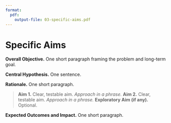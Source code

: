 ```yaml
---
format:
  pdf:
    output-file: 03-specific-aims.pdf
---
```

# Specific Aims

**Overall Objective.** One short paragraph framing the problem and long-term goal.

**Central Hypothesis.** One sentence.

**Rationale.** One short paragraph.

> **Aim 1.** Clear, testable aim. *Approach in a phrase.*
> **Aim 2.** Clear, testable aim. *Approach in a phrase.*
> **Exploratory Aim (if any).** Optional.

**Expected Outcomes and Impact.** One short paragraph.

